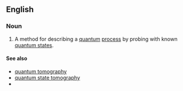 ==English==

===Noun===
{{en-noun|head=[[quantum]] [[process]] [[tomography]]|-}}

# {{context|quantum physics}} A method for describing a [[quantum]] [[process]] by probing with known [[quantum state]]s.

====See also====
* [[quantum tomography]]
* [[quantum state tomography]]
* {{pedialite|quantum tomography}}